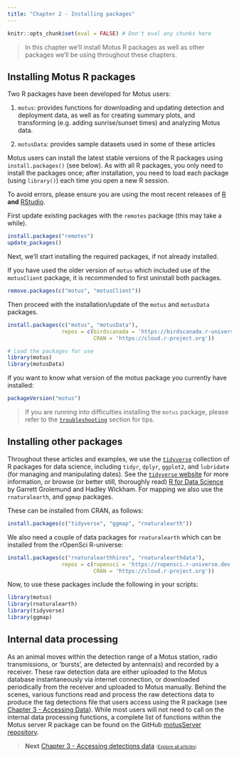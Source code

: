 ```yaml
---
title: "Chapter 2 - Installing packages"
---
```


```r
knitr::opts_chunk$set(eval = FALSE) # Don't eval any chunks here
```

> In this chapter we'll install Motus R packages as well as other packages we'll be using throughout these chapters.

## Installing Motus R packages
Two R packages have been developed for Motus users:

1. `motus`: provides functions for downloading and updating detection and deployment data, as well as for creating summary plots, and transforming (e.g. adding sunrise/sunset times) and analyzing Motus data.

2. `motusData`: provides sample datasets used in some of these articles

Motus users can install the latest stable versions of the R packages using `install.packages()` (see below). 
As with all R packages, you only need to install the packages once; 
after installation, you need to load each package (using `library()`) each time you open a new R session. 

To avoid errors, please ensure you are using the most recent releases of [R](https://www.r-project.org/) **and** [RStudio](https://www.rstudio.com/products/RStudio/).

First update existing packages with the `remotes` package (this may take a while).

```r
install.packages("remotes")
update_packages()
```

Next, we'll start installing the required packages, if not already installed.

If you have used the older version of `motus` which included use of the `motusClient` package, it is recommended to first uninstall both packages.

```r
remove.packages(c("motus", "motusClient"))
```

Then proceed with the installation/update of the `motus` and `motusData` packages.

```r
install.packages(c("motus", "motusData"), 
                 repos = c(birdscanada = 'https://birdscanada.r-universe.dev',
                           CRAN = 'https://cloud.r-project.org'))

# Load the packages for use
library(motus)
library(motusData)
```

If you want to know what version of the motus package you currently have installed:
```r
packageVersion("motus")
```


> If you are running into difficulties installing the `motus` package, please refer to the [`troubleshooting`](troubleshooting.html) section for tips.


## Installing other packages
Throughout these articles and examples, we use the [`tidyverse`](https://www.tidyverse.org/) collection of R packages for data science, including `tidyr`, `dplyr`, `ggplot2`, and `lubridate` (for managing and manipulating dates).
See the [`tidyverse` website](https://www.tidyverse.org/) for more information, or browse (or better still, thoroughly read) [R for Data Science](http://r4ds.had.co.nz/) by Garrett Grolemund and Hadley Wickham.
For mapping we also use the `rnaturalearth`, and `ggmap` packages.

These can be installed from CRAN, as follows:
```r
install.packages(c("tidyverse", "ggmap", "rnaturalearth"))
```

We also need a couple of data packages for `rnaturalearth` which can be installed
from the rOpenSci R-universe:
```r
install.packages(c("rnaturalearthhires", "rnaturalearthdata"),
                 repos = c(ropensci = 'https://ropensci.r-universe.dev',  
                           CRAN = 'https://cloud.r-project.org'))
```


Now, to use these packages include the following in your scripts:
```r
library(motus)
library(rnaturalearth)
library(tidyverse)
library(ggmap)
```

## Internal data processing

As an animal moves within the detection range of a Motus station, radio transmissions, or 'bursts', are detected by antenna(s) and recorded by a receiver. 
These raw detection data are either uploaded to the Motus database instantaneously via internet connection, or downloaded periodically from the receiver and uploaded to Motus manually.
Behind the scenes, various functions read and process the raw detections data to produce the tag detections file that users access using the R package (see [Chapter 3 - Accessing Data](03-accessing-data.html)). 
While most users will not need to call on the internal data processing functions, a complete list of functions within the Motus server R package can be found on the GitHub [motusServer repository](https://github.com/MotusWTS/motusServer). 

> **Next** [Chapter 3 - Accessing detections data](03-accessing-data.html)
> <span style = "font-size: 70%">(<a href = "index.html">Explore all articles</a>)</span>